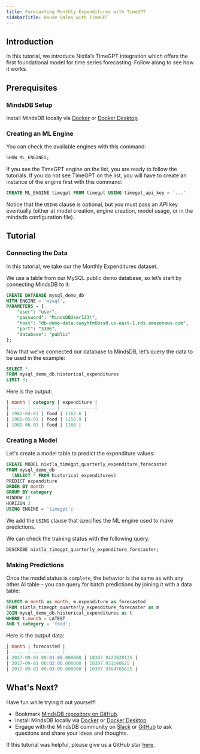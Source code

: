```yaml
---
title: Forecasting Monthly Expenditures with TimeGPT
sidebarTitle: House Sales with TimeGPT
---
```


## Introduction

In this tutorial, we introduce Nixtla’s TimeGPT integration which offers the first foundational model for time series forecasting. Follow along to see how it works.

## Prerequisites

### MindsDB Setup

Install MindsDB locally via [Docker](/setup/self-hosted/docker) or [Docker Desktop](/setup/self-hosted/docker-desktop).

### Creating an ML Engine

You can check the available engines with this command:

```sql
SHOW ML_ENGINES;
```

If you see the TimeGPT engine on the list, you are ready to follow the tutorials. If you do not see TimeGPT on the list, you will have to create an instance of the engine first with this command:

```sql
CREATE ML_ENGINE timegpt FROM timegpt USING timegpt_api_key = '...'
```

Notice that the `USING` clause is optional, but you must pass an API key eventually (either at model creation, engine creation, model usage, or in the mindsdb configuration file).

## Tutorial

### Connecting the Data

In this tutorial, we take our the Monthly Expenditures dataset.

We use a table from our MySQL public demo database, so let’s start by connecting MindsDB to it:

```sql
CREATE DATABASE mysql_demo_db
WITH ENGINE = 'mysql',
PARAMETERS = {
    "user": "user",
    "password": "MindsDBUser123!",
    "host": "db-demo-data.cwoyhfn6bzs0.us-east-1.rds.amazonaws.com",
    "port": "3306",
    "database": "public"
};
```

Now that we’ve connected our database to MindsDB, let’s query the data to be used in the example:

```sql
SELECT *
FROM mysql_demo_db.historical_expenditures
LIMIT 3;
```

Here is the output:

```sql
| month | category | expenditure |
| ----- | -------- | ----------- |
| 1982-04-01 | food | 1162.6 |
| 1982-05-01 | food | 1150.9 |
| 1982-06-01 | food | 1160 |
```

### Creating a Model

Let's create a model table to predict the expenditure values:

```sql
CREATE MODEL nixtla_timegpt_quarterly_expenditure_forecaster
FROM mysql_demo_db
  (SELECT * FROM historical_expenditures)
PREDICT expenditure
ORDER BY month
GROUP BY category
WINDOW 12
HORIZON 3
USING ENGINE = 'timegpt';
```

We add the `USING` clause that specifies the ML engine used to make predictions.

We can check the training status with the following query:

```sql
DESCRIBE nixtla_timegpt_quarterly_expenditure_forecaster;
```

### Making Predictions

Once the model status is `complete`, the behavior is the same as with any other AI table – you can query for batch predictions by joining it with a data table:

```sql
SELECT m.month as month, m.expenditure as forecasted
FROM nixtla_timegpt_quarterly_expenditure_forecaster as m
JOIN mysql_demo_db.historical_expenditures as t
WHERE t.month > LATEST
AND t.category = 'food';
```

Here is the output data:

```sql
| month | forecasted |
| ----- | ---------- |
| 2017-09-01 00:01:00.000000 | 10307.9423828125 |
| 2017-09-01 00:02:00.000000 | 10307.931640625 |
| 2017-09-01 00:03:00.000000 | 10307.9384765625 |
```

## What's Next?

Have fun while trying it out yourself!

- Bookmark [MindsDB repository on GitHub](https://github.com/mindsdb/mindsdb).
- Install MindsDB locally via [Docker](/setup/self-hosted/docker) or [Docker Desktop](/setup/self-hosted/docker-desktop).
- Engage with the MindsDB community on
  [Slack](https://mindsdb.com/joincommunity) or
  [GitHub](https://github.com/mindsdb/mindsdb/discussions) to ask questions and
  share your ideas and thoughts.

If this tutorial was helpful, please give us a GitHub star
[here](https://github.com/mindsdb/mindsdb).
